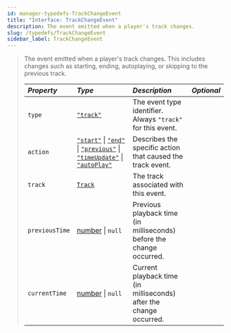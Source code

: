 ```yaml
---
id: manager-typedefs-TrackChangeEvent
title: "Interface: TrackChangeEvent"
description: The event emitted when a player's track changes.
slug: /typedefs/TrackChangeEvent
sidebar_label: TrackChangeEvent
---
```


> The event emitted when a player's track changes. This includes changes such as starting, ending, autoplaying, or skipping to the previous track.
> 
> | <i className="fa-solid fa-hashtag"/> Property     | <i className="fa-solid fa-font"/> Type                                                                                                                                                                                                                                                                                                                                                                                                                                                                                                        | <i className="fa-solid fa-list"/> Description                        | <i className="fa-solid fa-flask"/> Optional |
> |:--------------------------------------------------|:----------------------------------------------------------------------------------------------------------------------------------------------------------------------------------------------------------------------------------------------------------------------------------------------------------------------------------------------------------------------------------------------------------------------------------------------------------------------------------------------------------------------------------------------|:-------------------------------------------------------------------- |:-------------------------------------------:|
> | `type`                                            | [`"track"`](https://developer.mozilla.org/en-US/docs/Web/JavaScript/Reference/Global_Objects/String)                                                                                                                                                                                                                                                                                                                                                                                                                                          | The event type identifier. Always `"track"` for this event.          | <i className="fa-solid fa-xmark"/>          |
> | `action`                                          | [`"start"`](https://developer.mozilla.org/en-US/docs/Web/JavaScript/Reference/Global_Objects/String) \| [`"end"`](https://developer.mozilla.org/en-US/docs/Web/JavaScript/Reference/Global_Objects/String) \| [`"previous"`](https://developer.mozilla.org/en-US/docs/Web/JavaScript/Reference/Global_Objects/String) \| [`"timeUpdate"`](https://developer.mozilla.org/en-US/docs/Web/JavaScript/Reference/Global_Objects/String) \| [`"autoPlay"`](https://developer.mozilla.org/en-US/docs/Web/JavaScript/Reference/Global_Objects/String) | Describes the specific action that caused the track event.           | <i className="fa-solid fa-xmark"/>          |
> | `track`                                           | [`Track`](./Track.mdx)                                                                                                                                                                                                                                                                                                                                                                                                                                                                                                                        | The track associated with this event.                                | <i className="fa-solid fa-xmark"/>          |
> | `previousTime`                                    | [number](https://developer.mozilla.org/en-US/docs/Web/JavaScript/Reference/Global_Objects/Number) \| `null`                                                                                                                                                                                                                                                                                                                                                                                                                                   | Previous playback time (in milliseconds) before the change occurred. | <i className="fa-solid fa-check"/>          |
> | `currentTime`                                     | [number](https://developer.mozilla.org/en-US/docs/Web/JavaScript/Reference/Global_Objects/Number) \| `null`                                                                                                                                                                                                                                                                                                                                                                                                                                   | Current playback time (in milliseconds) after the change occurred.   | <i className="fa-solid fa-check"/>          |
